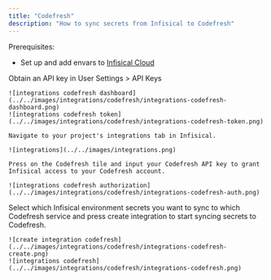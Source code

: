 ```yaml
---
title: "Codefresh"
description: "How to sync secrets from Infisical to Codefresh"
---
```


Prerequisites:

- Set up and add envars to [Infisical Cloud](https://app.infisical.com)

<Steps>
  <Step title="Authorize Infisical for Codefresh">
    Obtain an API key in User Settings > API Keys

    ![integrations codefresh dashboard](../../images/integrations/codefresh/integrations-codefresh-dashboard.png)
    ![integrations codefresh token](../../images/integrations/codefresh/integrations-codefresh-token.png)
    
    Navigate to your project's integrations tab in Infisical.

    ![integrations](../../images/integrations.png)
    
    Press on the Codefresh tile and input your Codefresh API key to grant Infisical access to your Codefresh account.

    ![integrations codefresh authorization](../../images/integrations/codefresh/integrations-codefresh-auth.png)

  </Step>
  <Step title="Start integration">
    Select which Infisical environment secrets you want to sync to which Codefresh service and press create integration to start syncing secrets to Codefresh.

    ![create integration codefresh](../../images/integrations/codefresh/integrations-codefresh-create.png)
    ![integrations codefresh](../../images/integrations/codefresh/integrations-codefresh.png)
  </Step>
</Steps>